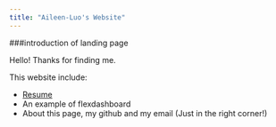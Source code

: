 ```yaml
---
title: "Aileen-Luo's Website"
---
```


###introduction of landing page

Hello! Thanks for finding me.

This website include:

* [Resume](Resume.html) 
* An example of flexdashboard 
* About this page, my github and my email (Just in the right corner!)